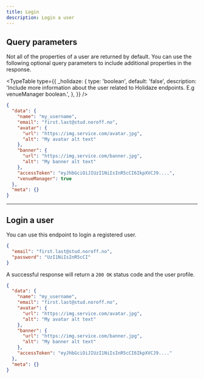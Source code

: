 ```yaml
---
title: Login
description: Login a user
---
```


## Query parameters

Not all of the properties of a user are returned by default. You can use the following optional query parameters to include additional properties in the response.

<TypeTable
  type={{
    _holidaze: {
      type: 'boolean',
      default: 'false',
      description:
        'Include more information about the user related to Holidaze endpoints. E.g venueManager boolean.',
    },
  }}
/>

```json title="Example with all optional query parameters"
{
  "data": {
    "name": "my_username",
    "email": "first.last@stud.noroff.no",
    "avatar": {
      "url": "https://img.service.com/avatar.jpg",
      "alt": "My avatar alt text"
    },
    "banner": {
      "url": "https://img.service.com/banner.jpg",
      "alt": "My banner alt text"
    },
    "accessToken": "eyJhbGciOiJIUzI1NiIsInR5cCI6IkpXVCJ9....",
    "venueManager": true
  },
  "meta": {}
}
```

<Hr />

## Login a user

<EndpointDetails method="POST" path="/auth/login" />

You can use this endpoint to login a registered user.

```json title="Request"
{
  "email": "first.last@stud.noroff.no",
  "password": "UzI1NiIsInR5cCI"
}
```

A successful response will return a `200 OK` status code and the user profile.

```json title="Response"
{
  "data": {
    "name": "my_username",
    "email": "first.last@stud.noroff.no",
    "avatar": {
      "url": "https://img.service.com/avatar.jpg",
      "alt": "My avatar alt text"
    },
    "banner": {
      "url": "https://img.service.com/banner.jpg",
      "alt": "My banner alt text"
    },
    "accessToken": "eyJhbGciOiJIUzI1NiIsInR5cCI6IkpXVCJ9...."
  },
  "meta": {}
}
```
